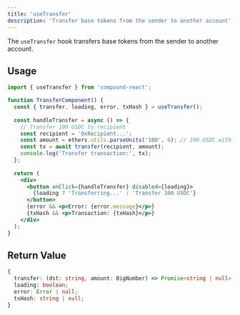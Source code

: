 ```yaml
---
title: 'useTransfer'
description: 'Transfer base tokens from the sender to another account'
---
```


The `useTransfer` hook transfers base tokens from the sender to another account.

## Usage

```jsx
import { useTransfer } from 'compound-react';

function TransferComponent() {
  const { transfer, loading, error, txHash } = useTransfer();
  
  const handleTransfer = async () => {
    // Transfer 100 USDC to recipient
    const recipient = '0xRecipient...';
    const amount = ethers.utils.parseUnits('100', 6); // 100 USDC with 6 decimals
    const tx = await transfer(recipient, amount);
    console.log('Transfer transaction:', tx);
  };
  
  return (
    <div>
      <button onClick={handleTransfer} disabled={loading}>
        {loading ? 'Transferring...' : 'Transfer 100 USDC'}
      </button>
      {error && <p>Error: {error.message}</p>}
      {txHash && <p>Transaction: {txHash}</p>}
    </div>
  );
}
```

## Return Value

```typescript
{
  transfer: (dst: string, amount: BigNumber) => Promise<string | null>; // Returns transaction hash
  loading: boolean;
  error: Error | null;
  txHash: string | null;
}
``` 